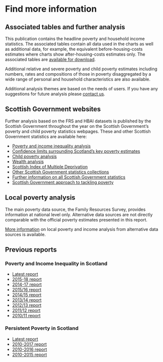 # Find more information

## Associated tables and further analysis

This publication contains the headline poverty and household income statistics. The associated tables contain all data used in the charts as well as additional data, for example, the equivalent before-housing-costs estimates where charts show after-housing-costs estimates only. The associated tables are [available for download](download.html).

Additional relative and severe poverty and child poverty estimates including numbers, rates and compositions of those in poverty disaggregated by a wide range of personal and household characteristics are also available.

Additional analysis themes are based on the needs of users. If you have any suggestions for future analysis please [contact us](index.html#contact).

## Scottish Government websites

Further analysis based on the FRS and HBAI datasets is published by the Scottish Government throughout the year on the Scottish Government's poverty and child poverty statistics webpages. These and other Scottish Government  statistics are available here:

* [Poverty and income inequality analysis](www.gov.scot/collections/poverty-and-income-inequality-statistics/)
* [Confidence limits surrounding Scotland's key poverty estimates](www.gov.scot/publications/poverty-in-scotland-methodology/pages/measurement-uncertainty/)
* [Child poverty analysis](www.gov.scot/collections/child-poverty-statistics/)
* [Wealth analysis](www.gov.scot/collections/wealth-statistics/)
* [Scottish Index of Multiple Deprivation](www.gov.scot/simd)
* [Other Scottish Government statistics collections](www.gov.scot/collections/scottish-government-statistics/)
* [Further information on all Scottish Government statistics](www.gov.scot/topics/statistics/)
* [Scottish Government approach to tackling poverty](www.gov.scot/policies/poverty-and-social-justice/)

## Local poverty analysis

The main poverty data source, the Family Resources Survey, provides information at national level only. Alternative data sources are not directly comparable with the official poverty estimates presented in this report.

[More information](https://www.gov.scot/collections/poverty-and-income-inequality-statistics/#localstatistics) on local poverty and income analysis from alternative data sources is available.

## Previous reports

### Poverty and Income Inequality in Scotland

* [Latest report](index.html)
* [2015-18 report](www.gov.scot/publications/poverty-income-inequality-scotland-2015-18/)
* [2014-17 report](www.gov.scot/publications/poverty-income-inequality-scotland-2014-17/)
* [2015/16 report](www.gov.scot/publications/poverty-income-inequality-scotland-2015-16/)
* [2014/15 report](www.gov.scot/publications/poverty-income-inequality-scotland-2014-15/)
* [2013/14 report](www.gov.scot/publications/poverty-income-inequality-scotland-2013-14/)
* [2012/13 report](www.gov.scot/publications/poverty-income-inequality-scotland-2012-13/)
* [2011/12 report](www.gov.scot/publications/poverty-income-inequality-scotland-2011-12/)
* [2010/11 report](www.gov.scot/publications/poverty-income-inequality-scotland-2010-11/)

### Persistent Poverty in Scotland

* [Latest report](persistent.html)
* [2010-2017 report](www.gov.scot/publications/persistent-poverty-scotland-2010-2017/)
* [2010-2016 report](www.gov.scot/publications/persistent-poverty-scotland-2010-2016/)
* [2010-2015 report](www.gov.scot/publications/persistent-poverty-scotland-2010-2015/)
